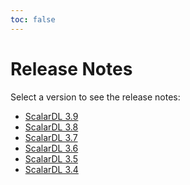 ```yaml
---
toc: false
---
```


# Release Notes

Select a version to see the release notes:

- [ScalarDL 3.9](release-3.9.md)
- [ScalarDL 3.8](release-3.8.md)
- [ScalarDL 3.7](release-3.7.md)
- [ScalarDL 3.6](release-3.6.md)
- [ScalarDL 3.5](release-3.5.md)
- [ScalarDL 3.4](release-3.4.md)
